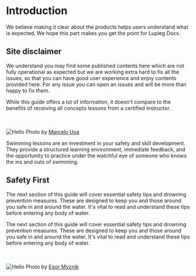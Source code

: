 
# Introduction

We believe making it clear about the products helps users understand what is expected. We hope this part makes you get the point for Lupleg Docs.

## Site disclaimer

<Callout type="warning" emoji="⚠️">
  We understand you may find some published contents here which are not fully
  operational as expected but we are working extra hard to fix all the issues,
  so that you can have good user experience and enjoy contents provided here.
  For any issue you can open an issues and will be more than happy to fix them.
</Callout>

While this guide offers a lot of information, it doesn't compare to the benefits of receiving all concepts lessons from a certified instructor.

<br></br>
<Image src="/images/pool.jpg" alt="Hello" width={400} height={300} />
Photo by [Marcelo Uva](https://unsplash.com/@marcelouva)

Swimming lessons are an investment in your safety and skill development. They provide a structured learning environment, immediate feedback, and the opportunity to practice under the watchful eye of someone who knows the ins and outs of swimming.

## Safety First

The next section of this guide will cover essential safety tips and drowning prevention measures. These are designed to keep you and those around you safe in and around the water. It's vital to read and understand these tips before entering any body of water.

The next section of this guide will cover essential safety tips and drowning prevention measures. These are designed to keep you and those around you safe in and around the water. It's vital to read and understand these tips before entering any body of water.

<br></br>
<Image src="/images/life.jpg" alt="Hello" width={400} height={300} />
Photo by [Egor Myznik](https://unsplash.com/@vonshnauzer)
